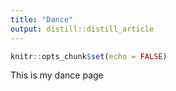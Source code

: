 ```yaml
---
title: "Dance"
output: distill::distill_article
---
```


```r
knitr::opts_chunk$set(echo = FALSE)
```

This is my dance page
